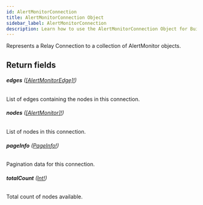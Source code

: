 ```yaml
---
id: AlertMonitorConnection
title: AlertMonitorConnection Object
sidebar_label: AlertMonitorConnection
description: Learn how to use the AlertMonitorConnection Object for Builder's API.
---
```


Represents a Relay Connection to a collection of AlertMonitor objects.

## Return fields

###### <b>edges</b> ([[AlertMonitorEdge]!](/docs/composer/builder/api/schema/object/AlertMonitorEdge.mdx))

List of edges containing the nodes in this connection.

###### <b>nodes</b> ([[AlertMonitor]!](/docs/composer/builder/api/schema/object/AlertMonitor.mdx))

List of nodes in this connection.

###### <b>pageInfo</b> ([PageInfo!](/docs/composer/builder/api/schema/object/PageInfo.mdx))

Pagination data for this connection.

###### <b>totalCount</b> ([Int!](/docs/composer/builder/api/schema/scalar/Int.mdx))

Total count of nodes available.
